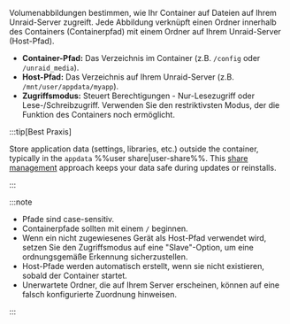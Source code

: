 Volumenabbildungen bestimmen, wie Ihr Container auf Dateien auf Ihrem Unraid-Server zugreift. Jede Abbildung verknüpft einen Ordner innerhalb des Containers (Containerpfad) mit einem Ordner auf Ihrem Unraid-Server (Host-Pfad).

- **Container-Pfad:** Das Verzeichnis im Container (z.B. `/config` oder `/unraid_media`).
- **Host-Pfad:** Das Verzeichnis auf Ihrem Unraid-Server (z.B. `/mnt/user/appdata/myapp`).
- **Zugriffsmodus:** Steuert Berechtigungen - Nur-Lesezugriff oder Lese-/Schreibzugriff. Verwenden Sie den restriktivsten Modus, der die Funktion des Containers noch ermöglicht.

:::tip[Best Praxis]

Store application data (settings, libraries, etc.) outside the container, typically in the `appdata` %%user share|user-share%%. This [share management](../../../manage-storage/shares.mdx) approach keeps your data safe during updates or reinstalls.

:::

:::note

- Pfade sind case-sensitiv.
- Containerpfade sollten mit einem `/` beginnen.
- Wenn ein nicht zugewiesenes Gerät als Host-Pfad verwendet wird, setzen Sie den Zugriffsmodus auf eine "Slave"-Option, um eine ordnungsgemäße Erkennung sicherzustellen.
- Host-Pfade werden automatisch erstellt, wenn sie nicht existieren, sobald der Container startet.
- Unerwartete Ordner, die auf Ihrem Server erscheinen, können auf eine falsch konfigurierte Zuordnung hinweisen.

:::

